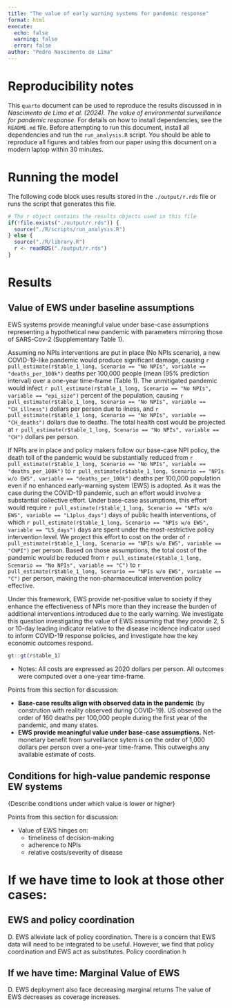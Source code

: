 ```yaml
---
title: "The value of early warning systems for pandemic response"
format: html
execute: 
  echo: false
  warning: false
  error: false
author: "Pedro Nascimento de Lima"
---
```


# Reproducibility notes

This `quarto` document can be used to reproduce the results discussed in in *Nascimento de Lima et al. (2024). The value of environmental surveillance for pandemic response*. For details on how to install dependencies, see the `README.md` file. Before attempting to run this document, install all dependencies and run the `run_analysis.R` script. You should be able to reproduce all figures and tables from our paper using this document on a modern laptop within 30 minutes.

# Running the model

The following code block uses results stored in the `./output/r.rds` file or runs the script that generates this file.

```r
# The r object contains the results objects used in this file
if(!file.exists("./output/r.rds")) {
  source("./R/scripts/run_analysis.R")
} else {
  source("./R/library.R")
  r <- readRDS("./output/r.rds")
}

```

# Results

## Value of EWS under baseline assumptions

EWS systems provide meaningful value under base-case assumptions representing a hypothetical new pandemic with parameters mirroring those of SARS-Cov-2 (Supplementary Table 1).

Assuming no NPIs interventions are put in place (No NPIs scenario), a new COVID-19-like pandemic would produce significant damage, causing `r pull_estimate(r$table_1_long, Scenario == "No NPIs", variable == "deaths_per_100k")` deaths per 100,000 people (mean (95% prediction interval) over a one-year time-frame (Table 1). The unmitigated pandemic would infect `r pull_estimate(r$table_1_long, Scenario == "No NPIs", variable == "epi_size")` percent of the population, causing `r pull_estimate(r$table_1_long, Scenario == "No NPIs", variable == "CH_illness")` dollars per person due to ilness, and `r pull_estimate(r$table_1_long, Scenario == "No NPIs", variable == "CH_deaths")` dollars due to deaths. The total health cost would be projected at `r pull_estimate(r$table_1_long, Scenario == "No NPIs", variable == "CH")` dollars per person.

If NPIs are in place and policy makers follow our base-case NPI policy, the death toll of the pandemic would be substantially reduced from `r pull_estimate(r$table_1_long, Scenario == "No NPIs", variable == "deaths_per_100k")` to `r pull_estimate(r$table_1_long, Scenario == "NPIs w/o EWS", variable == "deaths_per_100k")` deaths per 100,000 population even if no enhanced early-warning system (EWS) is adopted. As it was the case during the COVID-19 pandemic, such an effort would involve a substantial collective effort. Under base-case assumptions, this effort would require `r pull_estimate(r$table_1_long, Scenario == "NPIs w/o EWS", variable == "L1plus_days")` days of public health interventions, of which `r pull_estimate(r$table_1_long, Scenario == "NPIs w/o EWS", variable == "L5_days")` days are spent under the most-restrictive policy intervention level. We project this effort to cost on the order of `r pull_estimate(r$table_1_long, Scenario == "NPIs w/o EWS", variable == "CNPI")` per person. Based on those assumptions, the total cost of the pandemic would be reduced from `r pull_estimate(r$table_1_long, Scenario == "No NPIs", variable == "C")` to `r pull_estimate(r$table_1_long, Scenario == "NPIs w/o EWS", variable == "C")` per person, making the non-pharmaceutical intervention policy effective.

Under this framework, EWS provide net-positive value to society if they enhance the effectiveness of NPIs more than they increase the burden of additional interventions introduced due to the early warning. We investigate this question investigating the value of EWS assuming that they provide 2, 5 or 10-day leading indicator relative to the disease incidence indicator used to inform COVID-19 response policies, and investigate how the key economic outcomes respond.


```r
gt::gt(r$table_1)
```

* Notes: All costs are expressed as 2020 dollars per person. All outcomes were computed over a one-year time-frame.


Points from this section for discussion:

* **Base-case results align with observed data in the pandemic** (by constrution with reality observed during COVID-19). US obseved on the order of 160 deaths per 100,000 people during the first year of the pandemic, and many states.
* **EWS provide meaningful value under base-case assumptions.** Net-monetary benefit from surveillance sytem is on the order of 1,000 dollars per person over a one-year time-frame. This outweighs any available estimate of costs.

## Conditions for high-value pandemic response EW systems
{Describe conditions under which value is lower or higher}

Points from this section for discussion:

* Value of EWS hinges on:
  + timeliness of decision-making
  + adherence to NPIs
  + relative costs/severity of disease


# If we have time to look at those other cases:

## EWS and policy coordination
D. EWS alleviate lack of policy coordination. 
There is a concern that EWS data will need to be integrated to be useful. However, we find that policy coordination and EWS act as substitutes. Policy coordination h

## If we have time: Marginal Value of EWS
D. EWS deployment also face decreasing marginal returns
The value of EWS decreases as coverage increases.


